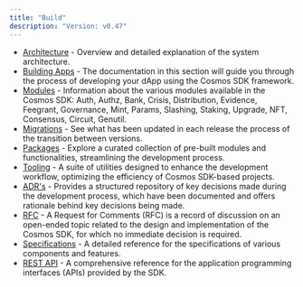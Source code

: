 ```yaml
---
title: "Build"
description: "Version: v0.47"
---
```


* [Architecture](/v0.47/build/architecture) - Overview and detailed explanation of the system architecture.
* [Building Apps](/v0.47/build/building-apps/app-go) - The documentation in this section will guide you through the process of developing your dApp using the Cosmos SDK framework.
* [Modules](/v0.47/build/modules) - Information about the various modules available in the Cosmos SDK: Auth, Authz, Bank, Crisis, Distribution, Evidence, Feegrant, Governance, Mint, Params, Slashing, Staking, Upgrade, NFT, Consensus, Circuit, Genutil.
* [Migrations](/v0.47/build/migrations/intro) - See what has been updated in each release the process of the transition between versions.
* [Packages](/v0.47/build/packages) - Explore a curated collection of pre-built modules and functionalities, streamlining the development process.
* [Tooling](/v0.47/build/tooling) - A suite of utilities designed to enhance the development workflow, optimizing the efficiency of Cosmos SDK-based projects.
* [ADR's](/v0.47/build/architecture) - Provides a structured repository of key decisions made during the development process, which have been documented and offers rationale behind key decisions being made.
* [RFC](/v0.47/build/rfc) - A Request for Comments (RFC) is a record of discussion on an open-ended topic related to the design and implementation of the Cosmos SDK, for which no immediate decision is required.
* [Specifications](/v0.47/build/spec/SPEC_STANDARD) - A detailed reference for the specifications of various components and features.
* [REST API](https://docs.cosmos.network/api) - A comprehensive reference for the application programming interfaces (APIs) provided by the SDK.
